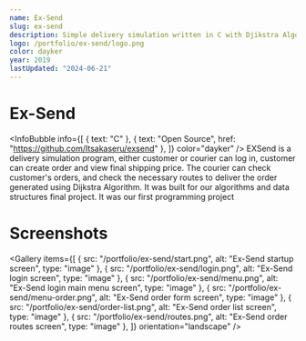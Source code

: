 ```yaml
---
name: Ex-Send
slug: ex-send
description: Simple delivery simulation written in C with Djikstra Algorithm.
logo: /portfolio/ex-send/logo.png
color: dayker
year: 2019
lastUpdated: "2024-06-21"
---
```


# Ex-Send
<InfoBubble
    info={[
        { text: "C" },
        { text: "Open Source", href: "https://github.com/Itsakaseru/exsend" },
    ]}
    color="dayker"
/>
EXSend is a delivery simulation program, either customer or courier can log in, customer can create order and view final shipping price. The courier can check customer's orders, and check the necessary routes to deliver the order generated using Dijkstra Algorithm. It was built for our algorithms and data structures final project. It was our first programming project

# Screenshots
<Gallery
    items={[
        {
            src: "/portfolio/ex-send/start.png",
            alt: "Ex-Send startup screen",
            type: "image"
        },
        {
            src: "/portfolio/ex-send/login.png",
            alt: "Ex-Send login screen",
            type: "image"
        },
        {
            src: "/portfolio/ex-send/menu.png",
            alt: "Ex-Send login main menu screen",
            type: "image"
        },
        {
            src: "/portfolio/ex-send/menu-order.png",
            alt: "Ex-Send order form screen",
            type: "image"
        },
        {
            src: "/portfolio/ex-send/order-list.png",
            alt: "Ex-Send order list screen",
            type: "image"
        },
        {
            src: "/portfolio/ex-send/routes.png",
            alt: "Ex-Send order routes screen",
            type: "image"
        },
    ]}
    orientation="landscape"
/>